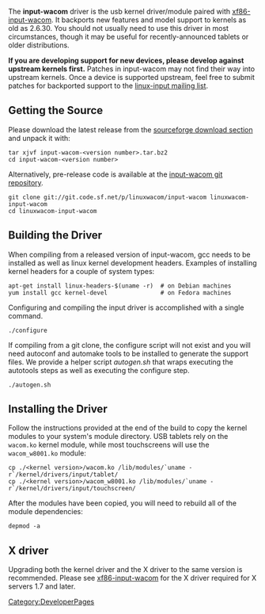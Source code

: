 The '''input-wacom''' driver is the usb kernel driver/module paired with [[xf86-input-wacom]]. It backports new features and model support to kernels as old as 2.6.30. You should not usually need to use this driver in most circumstances, though it may be useful for recently-announced tablets or older distributions.

'''If you are developing support for new devices, please develop against upstream kernels first.''' Patches in input-wacom may not find their way into upstream kernels. Once a device is supported upstream, feel free to submit patches for backported support to the [https://patchwork.kernel.org/project/linux-input/ linux-input mailing list].

== Getting the Source ==
Please download the latest release from the [https://sourceforge.net/projects/linuxwacom/files/xf86-input-wacom/input-wacom/ sourceforge download section] and unpack it with:

<pre>
tar xjvf input-wacom-<version number>.tar.bz2
cd input-wacom-<version number>
</pre>

Alternatively, pre-release code is available at the [http://sourceforge.net/p/linuxwacom/input-wacom/ci/master/tree/ input-wacom git repository].

<pre>
git clone git://git.code.sf.net/p/linuxwacom/input-wacom linuxwacom-input-wacom
cd linuxwacom-input-wacom
</pre>

== Building the Driver ==
When compiling from a released version of input-wacom, gcc needs to be installed as well as linux kernel development headers.  Examples of installing kernel headers for a couple of system types:
<pre>
apt-get install linux-headers-$(uname -r)  # on Debian machines
yum install gcc kernel-devel               # on Fedora machines
</pre>
Configuring and compiling the input driver is accomplished with a single command.
<pre>
./configure
</pre>
If compiling from a git clone, the configure script will not exist and you will need autoconf and automake tools to be installed to generate the support files.  We provide a helper script ''autogen.sh'' that wraps executing the autotools steps as well as executing the configure step.
<pre>
./autogen.sh
</pre>

== Installing the Driver ==
Follow the instructions provided at the end of the build to copy the kernel modules to your system's module directory. USB tablets rely on the <code>wacom.ko</code> kernel module, while most touchscreens will use the <code>wacom_w8001.ko</code> module:
<pre>
cp ./<kernel version>/wacom.ko /lib/modules/`uname -r`/kernel/drivers/input/tablet/
cp ./<kernel version>/wacom_w8001.ko /lib/modules/`uname -r`/kernel/drivers/input/touchscreen/
</pre>

After the modules have been copied, you will need to rebuild all of the module dependencies:
<pre>
depmod -a
</pre>

== X driver ==
Upgrading both the kernel driver and the X driver to the same version is recommended. Please see [[xf86-input-wacom]] for the X driver required for X servers 1.7 and later.

[[Category:DeveloperPages]]